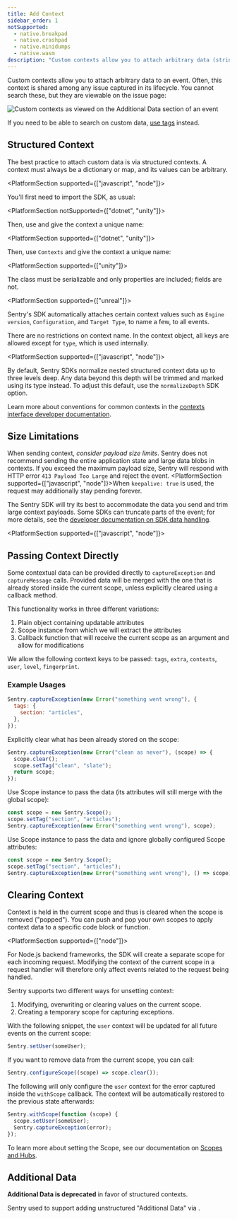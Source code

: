 ```yaml
---
title: Add Context
sidebar_order: 1
notSupported:
  - native.breakpad
  - native.crashpad
  - native.minidumps
  - native.wasm
description: "Custom contexts allow you to attach arbitrary data (strings, lists, dictionaries) to an event."
---
```


Custom contexts allow you to attach arbitrary data to an event. Often, this context is shared among any issue captured in its lifecycle. You cannot search these, but they are viewable on the issue page:

![Custom contexts as viewed on the Additional Data section of an event](additional_data.png)

<Note>

If you need to be able to search on custom data, [use tags](../tags) instead.

</Note>

## Structured Context

The best practice to attach custom data is via structured contexts. A context must always be a dictionary or map, and its values can be arbitrary.

<PlatformSection supported={["javascript", "node"]}>

You'll first need to import the SDK, as usual:

<PlatformContent includePath="enriching-events/import" />

</PlatformSection>

<PlatformSection notSupported={["dotnet", "unity"]}>

Then, use <PlatformIdentifier name="set-context" /> and give the context a unique name:

</PlatformSection>

<PlatformSection supported={["dotnet", "unity"]}>

Then, use `Contexts` and give the context a unique name:

</PlatformSection>

<PlatformContent includePath="enriching-events/set-context" />

<PlatformSection supported={["unity"]}>

<Note>

The class must be serializable and only properties are included; fields are not.

</Note>

</PlatformSection>

<PlatformSection supported={["unreal"]}>

<Note>

Sentry's SDK automatically attaches certain context values such as `Engine version`, `Configuration`, and `Target Type`, to name a few, to all events.

</Note>

</PlatformSection>

There are no restrictions on context name. In the context object, all keys are allowed except for `type`, which is used internally.

<PlatformSection supported={["javascript", "node"]}>

By default, Sentry SDKs normalize nested structured context data up to three levels deep. Any data beyond this depth will be trimmed and marked using its type instead. To adjust this default, use the <PlatformLink to="/configuration/options#normalize-depth">`normalizeDepth`</PlatformLink> SDK option.

</PlatformSection>

Learn more about conventions for common contexts in the [contexts interface developer documentation](https://develop.sentry.dev/sdk/event-payloads/contexts/).

## Size Limitations

When sending context, _consider payload size limits_. Sentry does not recommend sending the entire application state and large data blobs in contexts. If you exceed the maximum payload size, Sentry will respond with HTTP error `413 Payload Too Large` and reject the event. <PlatformSection supported={["javascript", "node"]}>When `keepalive: true` is used, the request may additionally stay pending forever.</PlatformSection>

The Sentry SDK will try its best to accommodate the data you send and trim large context payloads. Some SDKs can truncate parts of the event; for more details, see the [developer documentation on SDK data handling](https://develop.sentry.dev/sdk/data-handling/).

<PlatformSection supported={["javascript", "node"]}>

## Passing Context Directly

Some contextual data can be provided directly to `captureException` and `captureMessage` calls. Provided data will be merged with the one that is already stored inside the current scope, unless explicitly cleared using a callback method.

This functionality works in three different variations:

1.  Plain object containing updatable attributes
2.  Scope instance from which we will extract the attributes
3.  Callback function that will receive the current scope as an argument and allow for modifications

We allow the following context keys to be passed: `tags`, `extra`, `contexts`, `user`, `level`, `fingerprint`.

### Example Usages

```javascript
Sentry.captureException(new Error("something went wrong"), {
  tags: {
    section: "articles",
  },
});
```

Explicitly clear what has been already stored on the scope:

```javascript
Sentry.captureException(new Error("clean as never"), (scope) => {
  scope.clear();
  scope.setTag("clean", "slate");
  return scope;
});
```

Use Scope instance to pass the data (its attributes will still merge with the global scope):

```javascript
const scope = new Sentry.Scope();
scope.setTag("section", "articles");
Sentry.captureException(new Error("something went wrong"), scope);
```

Use Scope instance to pass the data and ignore globally configured Scope attributes:

```javascript
const scope = new Sentry.Scope();
scope.setTag("section", "articles");
Sentry.captureException(new Error("something went wrong"), () => scope);
```

## Clearing Context

Context is held in the current scope and thus is cleared when the scope is removed ("popped"). You can push and pop your own scopes to apply context data to a specific code block or function.

<PlatformSection supported={["node"]}>
<Note>

For Node.js backend frameworks, the SDK will create a separate scope for each incoming request. Modifying the context of the current scope in a request handler will therefore only affect events related to the request being handled.

</Note>
</PlatformSection>

Sentry supports two different ways for unsetting context:

1. Modifying, overwriting or clearing values on the current scope.
2. Creating a temporary scope for capturing exceptions.

With the following snippet, the `user` context will be updated for all future events on the current scope:

```javascript
Sentry.setUser(someUser);
```

If you want to remove data from the current scope, you can call:

```javascript
Sentry.configureScope((scope) => scope.clear());
```

The following will only configure the `user` context for the error captured inside the `withScope` callback. The context will be automatically restored to the previous state afterwards:

```javascript
Sentry.withScope(function (scope) {
  scope.setUser(someUser);
  Sentry.captureException(error);
});
```

To learn more about setting the Scope, see our documentation on [Scopes and Hubs](../scopes/).

</PlatformSection>

## Additional Data

**Additional Data is deprecated** in favor of structured contexts.

Sentry used to support adding unstructured "Additional Data" via <PlatformIdentifier name="set-extra" />.
